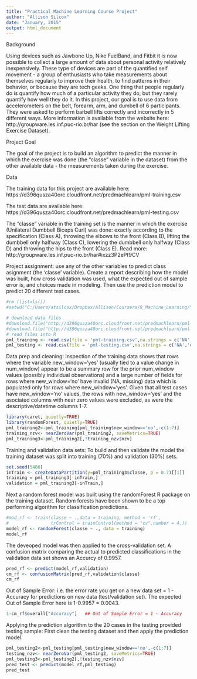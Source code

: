 ```yaml
---
title: "Practical Machine Learning Course Project"
author: "Allison Silcox"
date: "January, 2015"
output: html_document
---
```


Background


Using devices such as Jawbone Up, Nike FuelBand, and Fitbit it is now possible to collect a large amount of data about personal activity relatively inexpensively. These type of devices are part of the quantified self movement - a group of enthusiasts who take measurements about themselves regularly to improve their health, to find patterns in their behavior, or because they are tech geeks. One thing that people regularly do is quantify how much of a particular activity they do, but they rarely quantify how well they do it. In this project, our goal is to use data from accelerometers on the belt, forearm, arm, and dumbell of 6 participants. They were asked to perform barbell lifts correctly and incorrectly in 5 different ways. More information is available from the website here: http://groupware.les.inf.puc-rio.br/har (see the section on the Weight Lifting Exercise Dataset). 

Project Goal

The goal of the project is to build an algorithm to predict the manner in which the exercise was done (the "classe" variable in the dataset) from the other available data - the measurements taken during the exercise.

Data 


The training data for this project are available here: https://d396qusza40orc.cloudfront.net/predmachlearn/pml-training.csv

The test data are available here: https://d396qusza40orc.cloudfront.net/predmachlearn/pml-testing.csv

The "classe" variable in the training set is the manner in which the exercise (Unilateral Dumbbell Biceps Curl) was done: exactly according to the specification (Class A), throwing the elbows to the front (Class B), lifting the dumbbell only halfway (Class C), lowering the dumbbell only halfway (Class D) and throwing the hips to the front (Class E). Read more: http://groupware.les.inf.puc-rio.br/har#ixzz3P2ePf9CV

Project assignment: use any of the other variables to predict class asignment (the 'classe' variable). Create a report describing how the model was built, how cross validation was used, what the expected out of sample error is, and choices made in modeling. Then use the prediction model to predict 20 different test cases. 


```r
#rm (list=ls())
#setwd("C:/Users/atsilcox/Dropbox/Allison/Coursera/8_Machine_Learning/")
```

```r
# download data files 
#download.file("http://d396qusza40orc.cloudfront.net/predmachlearn/pml-training.csv", destfile = "pml-training.csv")
#download.file("http://d396qusza40orc.cloudfront.net/predmachlearn/pml-testing.csv", destfile = "pml-testing.csv")
# read files into R
pml_training <- read.csv(file = 'pml-training.csv',na.strings = c('NA','#DIV/0!','',' '))
pml_testing <- read.csv(file = 'pml-testing.csv',na.strings = c('NA','#DIV/0!','',' '))
```

Data prep and cleaning:  Inspection of the training data shows that rows where the variable new_window='yes' (usually tied to a value change in num_window) appear to be a summary row for the prior num_window values (possibly individual observations) and a large number of fields for rows where new_window='no' have invalid (NA, missing) data which is populated only for rows where new_window='yes'.  Given that all test cases have new_window='no' values, the rows with new_window='yes' and the asociated columns with near zero values were excluded, as were the descriptive/datetime columns 1-7.

```r
library(caret, quietly=TRUE)
library(randomForest, quietly=TRUE)
pml_training2<-pml_training[pml_training$new_window=='no',-c(1:7)]
training_nzv<- nearZeroVar(pml_training2, saveMetrics=TRUE)
pml_training3<-pml_training2[,!training_nzv$nzv]
```

Training and validation data sets:  To build and then validate the model the training dataset was split into training (70%) and validation (30%) sets.

```r
set.seed(5486)
inTrain <- createDataPartition(y=pml_training3$classe, p = 0.7)[[1]]
training = pml_training3[ inTrain,]
validation = pml_training3[-inTrain,]
```

Next a random forest model was built using the randomForest R package on the training dataset. Random forests have been shown to be a top performing algorithm for classification predictions.

```r
#mod_rf <- train(classe ~ .,data = training, method = 'rf', 
#                trControl = trainControl(method = "cv",number = 4,))
model_rf <- randomForest(classe ~ ., data = training)
model_rf
```

The deveoped model was then applied to the cross-validation set. A confusion matrix comparing the actual to predicted classifications in the validation data set shows an Accurcy of 0.9957.  


```r
pred_rf <- predict(model_rf,validation)
cm_rf <- confusionMatrix(pred_rf,validation$classe)
cm_rf
```

Out of Sample Error: i.e. the error rate you get on a new data set = 1 - Accuracy for predictions on new data (test/validation set).  The expected Out of Sample Error here is 1-0.9957 = 0.0043.

```r
1-cm_rf$overall["Accuracy"]   ## Out of Sample Error = 1 - Accuracy
```

Applying the prediction algorithm to the 20 cases in the testing provided testing sample:  First clean the testing dataset and then apply the prediction model.  

```r
pml_testing2<-pml_testing[pml_testing$new_window=='no',-c(1:7)]
testing_nzv<- nearZeroVar(pml_testing2, saveMetrics=TRUE)
pml_testing3<-pml_testing2[,!testing_nzv$nzv]
pred_test <- predict(model_rf,pml_testing)
pred_test
```
